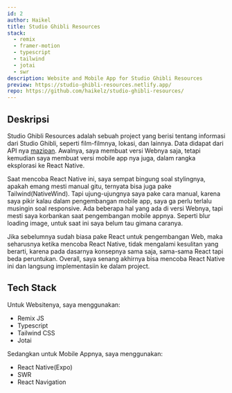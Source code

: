 ```yaml
---
id: 2
author: Haikel
title: Studio Ghibli Resources
stack:
  - remix
  - framer-motion
  - typescript
  - tailwind
  - jotai
  - swr
description: Website and Mobile App for Studio Ghibli Resources
preview: https://studio-ghibli-resources.netlify.app/
repo: https://github.com/haikelz/studio-ghibli-resources/
---
```


<LightboxImage
  src="https://ik.imagekit.io/haikelz/works/studio-ghibli-resources.png?updatedAt=1686411886181"
  alt="preview"
  fetchPriority="high"
/>

## Deskripsi

Studio Ghibli Resources adalah sebuah project yang berisi tentang informasi dari Studio Ghibli, seperti film-filmnya, lokasi, dan lainnya. Data didapat dari API nya [mazipan](https://github.com/mazipan/ghibli-api). Awalnya, saya membuat versi Webnya saja, tetapi kemudian saya membuat versi mobile app nya juga, dalam rangka eksplorasi ke React Native.

Saat mencoba React Native ini, saya sempat bingung soal stylingnya, apakah emang mesti manual gitu, ternyata bisa juga pake Tailwind(NativeWind). Tapi ujung-ujungnya saya pake cara manual, karena saya pikir kalau dalam pengembangan mobile app, saya ga perlu terlalu musingin soal responsive. Ada beberapa hal yang ada di versi Webnya, tapi mesti saya korbankan saat pengembangan mobile appnya. Seperti blur loading image, untuk saat ini saya belum tau gimana caranya.

Jika sebelumnya sudah biasa pake React untuk pengembangan Web, maka seharusnya ketika mencoba React Native, tidak mengalami kesulitan yang berarti, karena pada dasarnya konsepnya sama saja, sama-sama React tapi beda peruntukan. Overall, saya senang akhirnya bisa mencoba React Native ini dan langsung implementasiin ke dalam project.

## Tech Stack

Untuk Websitenya, saya menggunakan:

- Remix JS
- Typescript
- Tailwind CSS
- Jotai

Sedangkan untuk Mobile Appnya, saya menggunakan:

- React Native(Expo)
- SWR
- React Navigation
